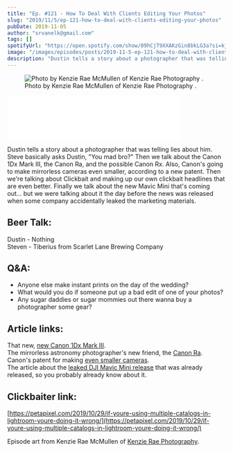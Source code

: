 ```yaml
---
title: "Ep. #121 - How To Deal With Clients Editing Your Photos"
slug: "2019/11/5/ep-121-how-to-deal-with-clients-editing-your-photos"
pubDate: 2019-11-05
author: "srvanelk@gmail.com"
tags: []
spotifyUrl: "https://open.spotify.com/show/09hCjT9XXAKzGin8bkLG3a?si=kjRZvQ1JTb6Ov3HVzSSlWA"
image: "/images/episodes/posts/2019-11-5-ep-121-how-to-deal-with-clients-editing-your-photos/Kenzi+Rae+McMullen+-+1.webp"
description: "Dustin tells a story about a photographer that was telling lies about him. Steve basically asks Dustin, 'You mad bro?' Then we talk about the Canon 1Dx Mark III, the Canon Ra, and the possible Canon Rx. Also, Canon's going to make mirrorless cameras even smaller, according to a new patent. Then we're talking about Clickbait and making up our own clickbait headlines that are even better. Finally we talk about the new Mavic Mini that's coming out... but we were talking about it the day before the news was released when some company accidentally leaked the marketing materials."
---
```


<figure>
  <img src="/images/episodes/posts/2019-11-5-ep-121-how-to-deal-with-clients-editing-your-photos/Kenzi+Rae+McMullen+-+1.webp" alt=" Photo by Kenzie Rae McMullen of  Kenzie Rae Photography . " />
  <figcaption>Photo by Kenzie Rae McMullen of  Kenzie Rae Photography .</figcaption>
</figure>
<iframe class="embedly-embed" src="//cdn.embedly.com/widgets/media.html?src=https%3A%2F%2Fanchor.fm%2Fweddingphotohangover%2Fembed%2Fepisodes%2FEp--121---How-To-Deal-With-Clients-Editing-Your-Photos-e96h5i&url=https%3A%2F%2Fanchor.fm%2Fweddingphotohangover%2Fepisodes%2FEp--121---How-To-Deal-With-Clients-Editing-Your-Photos-e96h5i&image=https%3A%2F%2Fd3t3ozftmdmh3i.cloudfront.net%2Fproduction%2Fpodcast_uploaded_episode400%2F805714%2F805714-1574707544598-19f05e421f1ae.jpg&key=61d05c9d54e8455ea7a9677c366be814&type=text%2Fhtml&schema=anchor&wmode=opaque" width="400" height="102" scrolling="no" frameborder="0" allow="autoplay; fullscreen" allowfullscreen="true"></iframe>

Dustin tells a story about a photographer that was telling lies about him. Steve basically asks Dustin, "You mad bro?" Then we talk about the Canon 1Dx Mark III, the Canon Ra, and the possible Canon Rx. Also, Canon's going to make mirrorless cameras even smaller, according to a new patent. Then we're talking about Clickbait and making up our own clickbait headlines that are even better. Finally we talk about the new Mavic Mini that's coming out... but we were talking about it the day before the news was released when some company accidentally leaked the marketing materials.

## Beer Talk:  
Dustin - Nothing  
Steven - Tiberius from Scarlet Lane Brewing Company

## Q&A:
- Anyone else make instant prints on the day of the wedding?
- What would you do if someone put up a bad edit of one of your photos?
- Any sugar daddies or sugar mommies out there wanna buy a photographer some gear?

## Article links:
That new, [new Canon 1Dx Mark III](https://petapixel.com/2019/10/25/the-canon-1dx-mark-iii-is-shaping-up-to-be-a-killer-mirrorless-camera/).  
The mirrorless astronomy photographer's new friend, the [Canon Ra](https://www.digitalcameraworld.com/news/canon-eos-ra-leak-canon-accidentally-confirms-its-mirrorless-astro-camera).  
Canon's patent for making [even smaller cameras](https://www.techradar.com/news/canon-creating-even-smaller-mirrorless-cameras-new-patent-reveals).  
The article about the [leaked DJI Mavic Mini release](https://www.engadget.com/2019/10/28/dji-mavic-mini-drone-leak-photos-price/?guccounter=1) that was already released, so you probably already know about it.

## Clickbaiter link:  
[https://petapixel.com/2019/10/29/if-youre-using-multiple-catalogs-in-lightroom-youre-doing-it-wrong/](https://petapixel.com/2019/10/29/if-youre-using-multiple-catalogs-in-lightroom-youre-doing-it-wrong/)

Episode art from Kenzie Rae McMullen of [Kenzie Rae Photography](http://kenzieraephotography.com/).
